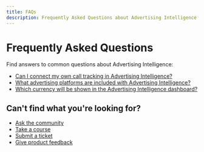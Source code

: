 ```yaml
---
title: FAQs
description: Frequently Asked Questions about Advertising Intelligence
---
```


# Frequently Asked Questions

Find answers to common questions about Advertising Intelligence:

- [Can I connect my own call tracking in Advertising Intelligence?](/vendasta-products/advertising-intelligence/faqs/connect-call-tracking)
- [What advertising platforms are included with Advertising Intelligence?](/vendasta-products/advertising-intelligence/faqs/advertising-platforms)
- [Which currency will be shown in the Advertising Intelligence dashboard?](/vendasta-products/advertising-intelligence/faqs/currency-display)

## Can't find what you're looking for?

- [Ask the community](https://www.facebook.com/groups/vendasta)
- [Take a course](https://academy.vendasta.com/)
- [Submit a ticket](/requests/new)
- [Give product feedback](https://roadmap.vendasta.com)